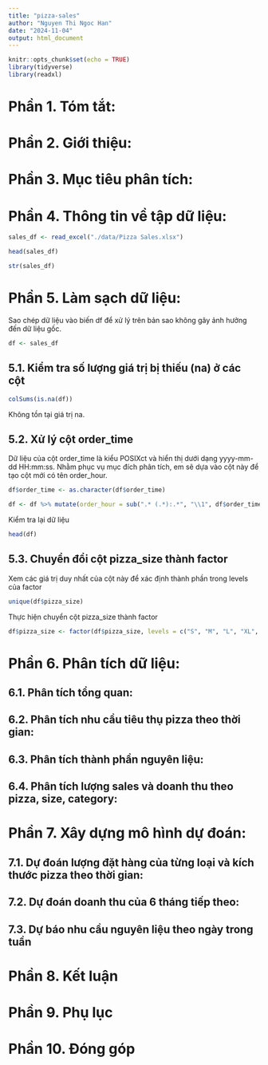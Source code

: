 ```yaml
---
title: "pizza-sales"
author: "Nguyen Thi Ngoc Han"
date: "2024-11-04"
output: html_document
---
```


```r
knitr::opts_chunk$set(echo = TRUE)
library(tidyverse)
library(readxl)
```

# Phần 1. Tóm tắt:

# Phần 2. Giới thiệu:

# Phần 3. Mục tiêu phân tích:

# Phần 4. Thông tin về tập dữ liệu:

```r
sales_df <- read_excel("./data/Pizza Sales.xlsx")

head(sales_df)
```
```r
str(sales_df)
```

# Phần 5. Làm sạch dữ liệu:

Sao chép dữ liệu vào biến df để xử lý trên bản sao không gây ảnh hưởng đến dữ liệu gốc.
```r
df <- sales_df
```

## 5.1. Kiểm tra số lượng giá trị bị thiếu (na) ở các cột
```r
colSums(is.na(df))
```
Không tồn tại giá trị na.

## 5.2. Xử lý cột order_time
Dữ liệu của cột order_time là kiểu POSIXct và hiển thị dưới dạng yyyy-mm-dd HH:mm:ss. Nhằm phục vụ mục đích phân tích, em sẽ dựa vào cột này để tạo cột mới có tên order_hour.
```r

df$order_time <- as.character(df$order_time)

df <- df %>% mutate(order_hour = sub(".* (.*):.*", "\\1", df$order_time))
```

Kiểm tra lại dữ liệu
```r
head(df)
```

## 5.3. Chuyển đổi cột pizza_size thành factor

Xem các giá trị duy nhất của cột này để xác định thành phần trong levels của factor
```r
unique(df$pizza_size)
```
Thực hiện chuyển cột pizza_size thành factor
```r
df$pizza_size <- factor(df$pizza_size, levels = c("S", "M", "L", "XL", "XXL"))
```

# Phần 6. Phân tích dữ liệu:

## 6.1. Phân tích tổng quan:

## 6.2. Phân tích nhu cầu tiêu thụ pizza theo thời gian:

## 6.3. Phân tích thành phần nguyên liệu:

## 6.4. Phân tích lượng sales và doanh thu theo pizza, size, category:

# Phần 7. Xây dựng mô hình dự đoán:

## 7.1. Dự đoán lượng đặt hàng của từng loại và kích thước pizza theo thời gian:

## 7.2. Dự đoán doanh thu của 6 tháng tiếp theo:

## 7.3. Dự báo nhu cầu nguyên liệu theo ngày trong tuần

# Phần 8. Kết luận

# Phần 9. Phụ lục

# Phần 10. Đóng góp






